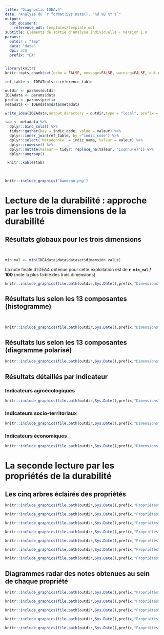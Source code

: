 ```yaml
---
title: "Diagnostic IDEAv4"
date: "Analyse du `r format(Sys.Date(), '%d %B %Y')`"
output: 
  odt_document:
    reference_odt: templates/template.odt
subtitle: Eléments de sortie d'analyse individuelle - Version 1.0
params:
  outdir : "tmp"
  data: "data"
  dpi: 320
  prefix: "EA"
---
```


```r
library(knitr)
knitr::opts_chunk$set(echo = FALSE, message=FALSE, warning=FALSE, out.width = "100%", dpi = params$dpi)
```

```r
ref_table <- IDEATools:::reference_table
```

```r
outdir <- params$outdir
IDEAdata <- params$data
prefix <- params$prefix
metadata <- IDEAdata$data$metadata

write_idea(IDEAdata,output_directory = outdir,type = "local", prefix = prefix,dpi = params$dpi, quiet = TRUE)
```

```r
tab <- metadata %>%
  dplyr::bind_cols() %>% 
  tidyr::gather(key = indic_code, value = valeur) %>%
  dplyr::inner_join(ref_table, by ="indic_code") %>%
  dplyr::select(`Métadonnée` = indic_name, Valeur = valeur) %>%
  dplyr::rowwise() %>%
  dplyr::mutate(Valeur = tidyr::replace_na(Valeur, "Iconnu(e)")) %>% 
  dplyr::ungroup()

 knitr::kable(tab)
```

<br>

```r
knitr::include_graphics("bandeau.png")
```

# Lecture de la durabilité : approche par les trois dimensions de la durabilité

## Résultats globaux pour les trois dimensions

<br>

```r
min_val <- min(IDEAdata$data$dataset$dimension_value)
```

La note finale d'IDEA4 obtenue pour cette exploitation est de **`r min_val` / 100** (note la plus faible des trois dimensions).

```r
knitr::include_graphics(file.path(outdir,Sys.Date(),prefix,"Dimensions",paste0(prefix,"_","Dimensions.png")))
```


\newpage

## Résultats lus selon les 13 composantes (histogramme)

<br>

```r
knitr::include_graphics(file.path(outdir,Sys.Date(),prefix,"Dimensions",paste0(prefix,"_","Composantes.png")))
```

\newpage

## Résultats lus selon les 13 composantes (diagramme polarisé)

```r
knitr::include_graphics(file.path(outdir,Sys.Date(),prefix,"Dimensions",paste0(prefix,"_","Composantes polarisées.png")))
```

\newpage

## Résultats détaillés par indicateur

### Indicateurs agroécologiques

```r
knitr::include_graphics(file.path(outdir,Sys.Date(),prefix,"Dimensions",paste0(prefix,"_","Indicateurs Agroécologiques.png")))
```

\newpage

### Indicateurs socio-territoriaux

```r
knitr::include_graphics(file.path(outdir,Sys.Date(),prefix,"Dimensions",paste0(prefix,"_","Indicateurs Socio-Territoriaux.png")))
```

\newpage

### Indicateurs économiques

```r
knitr::include_graphics(file.path(outdir,Sys.Date(),prefix,"Dimensions",paste0(prefix,"_","Indicateurs Economiques.png")))
```

\newpage

# La seconde lecture par les propriétés de la durabilité

## Les cinq arbres éclairés des propriétés

```r
knitr::include_graphics(file.path(outdir,Sys.Date(),prefix,"Propriétés","Arbres éclairés",paste0(prefix,"_","Ancrage Territorial.png")), auto_pdf = TRUE)
```

```r
knitr::include_graphics(file.path(outdir,Sys.Date(),prefix,"Propriétés","Arbres éclairés",paste0(prefix,"_","Autonomie.png")))
```

```r
knitr::include_graphics(file.path(outdir,Sys.Date(),prefix,"Propriétés","Arbres éclairés",paste0(prefix,"_","Capacité productive et reproductive de biens et de services.png")), auto_pdf = TRUE)
```

```r
knitr::include_graphics(file.path(outdir,Sys.Date(),prefix,"Propriétés","Arbres éclairés",paste0(prefix,"_","Responsabilité globale.png")))
```

```r
knitr::include_graphics(file.path(outdir,Sys.Date(),prefix,"Propriétés","Arbres éclairés",paste0(prefix,"_","Robustesse.png")), auto_pdf = TRUE)
```

```r
knitr::include_graphics(file.path(outdir,Sys.Date(),prefix,"Propriétés","Arbres éclairés",paste0(prefix,"_","Arbre global.png")))
```

```r
knitr::include_graphics(file.path(outdir,Sys.Date(),prefix,"Propriétés","Arbres éclairés",paste0(prefix,"_","Arbre synthétique.png")))
```

\newpage

## Diagrammes radar des notes obtenues au sein de chaque propriété


```r
knitr::include_graphics(file.path(outdir,Sys.Date(),prefix,"Propriétés","Radars",paste0(prefix,"_","Ancrage Territorial.png")))
```

```r
knitr::include_graphics(file.path(outdir,Sys.Date(),prefix,"Propriétés","Radars",paste0(prefix,"_","Autonomie.png")))
```

```r
knitr::include_graphics(file.path(outdir,Sys.Date(),prefix,"Propriétés","Radars",paste0(prefix,"_","Capacité productive et reproductive de biens et de services.png")))
```

```r
knitr::include_graphics(file.path(outdir,Sys.Date(),prefix,"Propriétés","Radars",paste0(prefix,"_","Responsabilité globale.png")))
```

```r
knitr::include_graphics(file.path(outdir,Sys.Date(),prefix,"Propriétés","Radars",paste0(prefix,"_","Robustesse.png")))
```
